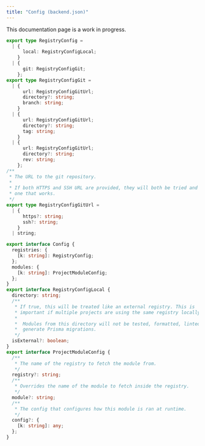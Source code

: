 ```yaml
---
title: "Config (backend.json)"
---
```


<Note>This documentation page is a work in progress.</Note>

```typescript
export type RegistryConfig =
  | {
      local: RegistryConfigLocal;
    }
  | {
      git: RegistryConfigGit;
    };
export type RegistryConfigGit =
  | {
      url: RegistryConfigGitUrl;
      directory?: string;
      branch: string;
    }
  | {
      url: RegistryConfigGitUrl;
      directory?: string;
      tag: string;
    }
  | {
      url: RegistryConfigGitUrl;
      directory?: string;
      rev: string;
    };
/**
 * The URL to the git repository.
 *
 * If both HTTPS and SSH URL are provided, they will both be tried and use the
 * one that works.
 */
export type RegistryConfigGitUrl =
  | {
      https?: string;
      ssh?: string;
    }
  | string;

export interface Config {
  registries: {
    [k: string]: RegistryConfig;
  };
  modules: {
    [k: string]: ProjectModuleConfig;
  };
}
export interface RegistryConfigLocal {
  directory: string;
  /**
   * If true, this will be treated like an external registry. This is
   * important if multiple projects are using the same registry locally.
   *
   *  Modules from this directory will not be tested, formatted, linted, and
   *  generate Prisma migrations.
   */
  isExternal?: boolean;
}
export interface ProjectModuleConfig {
  /**
   * The name of the registry to fetch the module from.
   */
  registry?: string;
  /**
   * Overrides the name of the module to fetch inside the registry.
   */
  module?: string;
  /**
   * The config that configures how this module is ran at runtime.
   */
  config?: {
    [k: string]: any;
  };
}
```
